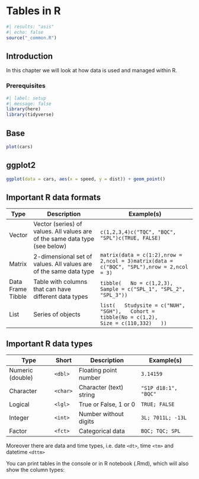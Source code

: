 # Tables in R

```r
#| results: "asis"
#| echo: false
source("_common.R")
```

## Introduction

In this chapter we will look at how data is used and managed within R.

### Prerequisites

```r
#| label: setup
#| message: false
library(here)
library(tidyverse)
```

::: panel-tabset
## Base

```r
plot(cars)
```

## ggplot2

```r
ggplot(data = cars, aes(x = speed, y = dist)) + geom_point()
```
:::

## Important R data formats

+-------------+-----------------------------------------------------------------------------+---------------------------------------------------------------------------------------------------------------+
| Type        | Description                                                                 | Example(s)                                                                                                    |
+=============+=============================================================================+===============================================================================================================+
| Vector      | Vector (series) of values. All values are of the same data type (see below) | `c(1,2,3,4)c("TQC", "BQC", "SPL")c(TRUE, FALSE)`                                                              |
+-------------+-----------------------------------------------------------------------------+---------------------------------------------------------------------------------------------------------------+
| Matrix      | 2-dimensional set of values. All values are of the same data type           | `matrix(data = c(1:2),nrow = 2,ncol = 3)matrix(data = c("BQC", "SPL"),nrow = 2,ncol = 3)`                     |
+-------------+-----------------------------------------------------------------------------+---------------------------------------------------------------------------------------------------------------+
| Data Frame\ | Table with columns that can have different data types                       | `tibble(   No = c(1,2,3),    Sample = c("SPL_1", "SPL_2", "SPL_3"))`                                          |
| Tibble      |                                                                             |                                                                                                               |
+-------------+-----------------------------------------------------------------------------+---------------------------------------------------------------------------------------------------------------+
| List        | Series of objects                                                           | `list(   Studysite = c("NUH", "SGH"),   Cohort =      tibble(No = c(1,2),             Size = c(110,332)   ))` |
+-------------+-----------------------------------------------------------------------------+---------------------------------------------------------------------------------------------------------------+

## Important R data types

| Type             | Short    | Description             | Example(s)           |
|------------------|----------|-------------------------|----------------------|
| Numeric (double) | `<dbl>`  | Floating point number   | `3.14159`            |
| Character        | `<char>` | Character (text) string | `"S1P d18:1", "BQC"` |
| Logical          | `<lgl>`  | True or False, 1 or 0   | `TRUE; FALSE`        |
| Integer          | `<int>`  | Number without digits   | `3L; 7011L; -13L`    |
| Factor           | `<fct>`  | Categorical data        | `BQC; TQC; SPL`      |

Moreover there are data and time types, i.e. date `<dt>`, time `<tm>` and datetime `<dttm>`

You can print tables in the console or in R notebook (.Rmd), which will also show the column types:
